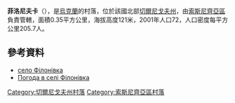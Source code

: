 {{coord|51|33|11|N|32|33|58|E|scale:100000|display=title}}

'''菲洛尼夫卡'''（{{lang-uk|Філонівка}}），是[[烏克蘭|烏克蘭]]的村落，位於該國北部[[切爾尼戈夫州|切爾尼戈夫州]]，由[[索斯尼齊亞區|索斯尼齊亞區]]負責管轄，面積0.35平方公里，海拔高度121米，2001年人口72，人口密度每平方公里205.7人。

==參考資料==
* [http://gska2.rada.gov.ua/pls/z7502/A005?rdat1=24.06.2010&rf7571=41231 село Філонівка]{{dead link|date=2018年4月 |bot=InternetArchiveBot |fix-attempted=yes }}
* [http://weather.in.ua/ua/chernigovskaja/27155 Погода в селі Філонівка] {{Wayback|url=http://weather.in.ua/ua/chernigovskaja/27155 |date=20111220114044 }}

[[Category:切爾尼戈夫州村落|Category:切爾尼戈夫州村落]]
[[Category:索斯尼齊亞區村落|Category:索斯尼齊亞區村落]]


{{Chernihiv-geo-stub}}